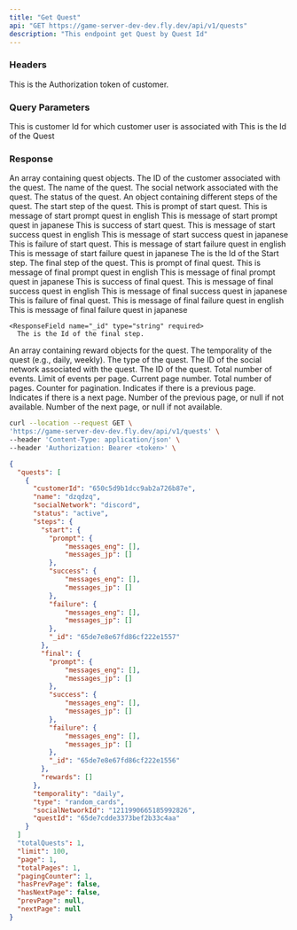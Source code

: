 ```yaml
---
title: "Get Quest"
api: "GET https://game-server-dev-dev.fly.dev/api/v1/quests"
description: "This endpoint get Quest by Quest Id"
---
```


### Headers
<ParamField header="Authorization" type="string" required>
  This is the Authorization token of customer.
</ParamField>

### Query Parameters
<ParamField query="customerId" type="string">
  This is customer Id for which customer user is associated with
</ParamField>
<ParamField query="questId" type="string">
  This is the Id of the Quest
</ParamField>

### Response
<ResponseField name="quests" type="array[]" required>
  An array containing quest objects.
</ResponseField>

<Expandable name="quests" label="Quest" expandLabel="Expand quest details">
  <ResponseField name="customerId" type="string" required>
    The ID of the customer associated with the quest.
  </ResponseField>

  <ResponseField name="name" type="string" required>
    The name of the quest.
  </ResponseField>

  <ResponseField name="socialNetwork" type="string" required>
    The social network associated with the quest.
  </ResponseField>

  <ResponseField name="status" type="string" required>
    The status of the quest.
  </ResponseField>

  <ResponseField name="steps" type="object" required>
    An object containing different steps of the quest.
  </ResponseField>

  <Expandable name="steps" label="Steps" expandLabel="Expand steps details">
    <ResponseField name="start" type="object" required>
      The start step of the quest.
    </ResponseField>

  <Expandable name="start" label="Start Step" expandLabel="Expand start step details">
    <ResponseField name="prompt" type="object" required>
      This is prompt of start quest.
       <Expandable name="prompt" label="Start Prompt Quest" expandLabel="Expand start step details">
        <ResponseField name="messages_eng" type="array" required>
          This is message of start prompt quest in english
        </ResponseField>
        <ResponseField name="messages_jp" type="array" required>
          This is message of start prompt quest in japanese
        </ResponseField>
      </Expandable>
    </ResponseField>
    <ResponseField name="success" type="object" required>
      This is success of start quest.
       <Expandable name="success" label="Start Success Quest" expandLabel="Expand start step details">
        <ResponseField name="messages_eng" type="array" required>
          This is message of start success quest in english
        </ResponseField>
        <ResponseField name="messages_jp" type="array" required>
          This is message of start success quest in japanese
        </ResponseField>
      </Expandable>
    </ResponseField>
    <ResponseField name="failure" type="object" required>
      This is failure of start quest.
       <Expandable name="failure" label="Start Failure Quest" expandLabel="Expand start step details">
        <ResponseField name="messages_eng" type="array" required>
          This is message of start failure quest in english
        </ResponseField>
        <ResponseField name="messages_jp" type="array" required>
          This is message of start failure quest in japanese
        </ResponseField>
      </Expandable>
      <ResponseField name="_id" type="string" required>
        The is the Id of the Start step.
  </ResponseField>
    </ResponseField>
  </Expandable>

  <ResponseField name="final" type="object" required>
    The final step of the quest.
  </ResponseField>

  <Expandable name="final" label="Final Step" expandLabel="Expand final step details">
    <ResponseField name="prompt" type="object" required>
      This is prompt of final quest.
       <Expandable name="prompt" label="Final Prompt Quest" expandLabel="Expand final step details">
        <ResponseField name="messages_eng" type="array" required>
          This is message of final prompt quest in english
        </ResponseField>
        <ResponseField name="messages_jp" type="array" required>
          This is message of final prompt quest in japanese
        </ResponseField>
      </Expandable>
    </ResponseField>
    <ResponseField name="success" type="object" required>
      This is success of final quest.
       <Expandable name="success" label="Final Success Quest" expandLabel="Expand final step details">
        <ResponseField name="messages_eng" type="array" required>
          This is message of final success quest in english
        </ResponseField>
        <ResponseField name="messages_jp" type="array" required>
          This is message of final success quest in japanese
        </ResponseField>
      </Expandable>
    </ResponseField>
    <ResponseField name="failure" type="object" required>
      This is failure of final quest.
       <Expandable name="failure" label="Final Failure Quest" expandLabel="Expand final step details">
        <ResponseField name="messages_eng" type="array" required>
          This is message of final failure quest in english
        </ResponseField>
        <ResponseField name="messages_jp" type="array" required>
          This is message of final failure quest in japanese
        </ResponseField>
      </Expandable>
    </ResponseField>

    <ResponseField name="_id" type="string" required>
      The is the Id of the final step.
  </ResponseField>
  </Expandable>
</Expandable>

  <ResponseField name="rewards" type="array" required>
    An array containing reward objects for the quest.
  </ResponseField>

  <ResponseField name="temporality" type="string" required>
    The temporality of the quest (e.g., daily, weekly).
  </ResponseField>

  <ResponseField name="type" type="string" required>
    The type of the quest.
  </ResponseField>

  <ResponseField name="socialNetworkId" type="string" required>
    The ID of the social network associated with the quest.
  </ResponseField>

  <ResponseField name="questId" type="string" required>
    The ID of the quest.
  </ResponseField>
</Expandable>

<ResponseField name="totalEvents" type="number" required>
 Total number of events.
</ResponseField>
<ResponseField name="limit" type="number" required>
 Limit of events per page.
</ResponseField>
<ResponseField name="page" type="number" required>
 Current page number.
</ResponseField>
<ResponseField name="totalPages" type="number" required>
 Total number of pages.
</ResponseField>
<ResponseField name="pagingCounter" type="number" required>
 Counter for pagination.
</ResponseField>
<ResponseField name="hasPrevPage" type="boolean" required>
 Indicates if there is a previous page.
</ResponseField>
<ResponseField name="hasNextPage" type="boolean" required>
 Indicates if there is a next page.
</ResponseField>
<ResponseField name="prevPage" type="number|null" required>
 Number of the previous page, or null if not available.
</ResponseField>
<ResponseField name="nextPage" type="number|null" required>
 Number of the next page, or null if not available.
</ResponseField>

<RequestExample>

```bash Example Request
curl --location --request GET \
'https://game-server-dev-dev.fly.dev/api/v1/quests' \
--header 'Content-Type: application/json' \
--header 'Authorization: Bearer <token>' \
```

</RequestExample>

<ResponseExample>

```json Response
{
  "quests": [
    {
      "customerId": "650c5d9b1dcc9ab2a726b87e",
      "name": "dzqdzq",
      "socialNetwork": "discord",
      "status": "active",
      "steps": {
        "start": {
          "prompt": {
              "messages_eng": [],
              "messages_jp": []
          },
          "success": {
              "messages_eng": [],
              "messages_jp": []
          },
          "failure": {
              "messages_eng": [],
              "messages_jp": []
          },
          "_id": "65de7e8e67fd86cf222e1557"
        },
        "final": {
          "prompt": {
              "messages_eng": [],
              "messages_jp": []
          },
          "success": {
              "messages_eng": [],
              "messages_jp": []
          },
          "failure": {
              "messages_eng": [],
              "messages_jp": []
          },
          "_id": "65de7e8e67fd86cf222e1556"
        },
        "rewards": []
      },
      "temporality": "daily",
      "type": "random_cards",
      "socialNetworkId": "1211990665185992826",
      "questId": "65de7cdde3373bef2b33c4aa"
    }
  ]
  "totalQuests": 1,
  "limit": 100,
  "page": 1,
  "totalPages": 1,
  "pagingCounter": 1,
  "hasPrevPage": false,
  "hasNextPage": false,
  "prevPage": null,
  "nextPage": null
}
```

</ResponseExample>
